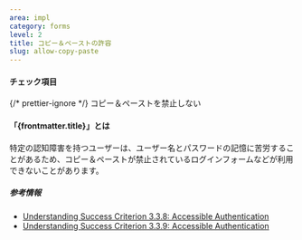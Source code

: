 ```yaml
---
area: impl
category: forms
level: 2
title: コピー＆ペーストの許容
slug: allow-copy-paste
---
```



#### チェック項目

<Checkpoint>
  {/* prettier-ignore */}
  <span slot="title">コピー＆ペーストを禁止しない</span>
</Checkpoint>

#### 「{frontmatter.title}」とは

<Level level={frontmatter.level} />

特定の認知障害を持つユーザーは、ユーザー名とパスワードの記憶に苦労することがあるため、コピー＆ペーストが禁止されているログインフォームなどが利用できないことがあります。

##### 参考情報

- [Understanding Success Criterion 3.3.8: Accessible Authentication](https://www.w3.org/WAI/WCAG22/Understanding/accessible-authentication-minimum.html)
- [Understanding Success Criterion 3.3.9: Accessible Authentication](https://www.w3.org/WAI/WCAG22/Understanding/accessible-authentication-enhanced.html)
